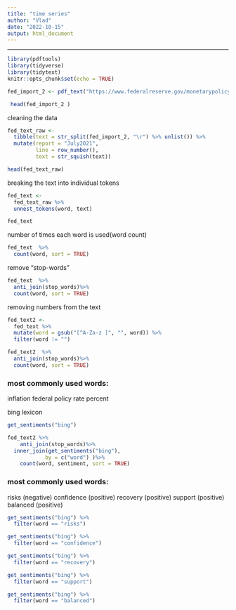 ```yaml
---
title: "time series"
author: "Vlad"
date: "2022-10-15"
output: html_document
---
```

---
```r
library(pdftools)
library(tidyverse)
library(tidytext)
knitr::opts_chunk$set(echo = TRUE)
```
```r
fed_import_2 <- pdf_text("https://www.federalreserve.gov/monetarypolicy/files/20210709_mprfullreport.pdf")

 head(fed_import_2 )
```
cleaning the data
```r
fed_text_raw <-
  tibble(text = str_split(fed_import_2, "\r") %>% unlist()) %>%
  mutate(report = "July2021",
         line = row_number(),
         text = str_squish(text))

head(fed_text_raw)
```
breaking the text into individual tokens
```r
fed_text <- 
  fed_text_raw %>% 
  unnest_tokens(word, text)

fed_text
```
number of times each word is used(word count)
```r

fed_text  %>%
  count(word, sort = TRUE) 
```
remove "stop-words"
```r
fed_text  %>%
  anti_join(stop_words)%>%
  count(word, sort = TRUE)
```

removing numbers from the text
```r
fed_text2 <- 
  fed_text %>% 
  mutate(word = gsub("[^A-Za-z ]", "", word)) %>%
  filter(word != "")

fed_text2  %>%
  anti_join(stop_words)%>%
  count(word, sort = TRUE) 
```
### most commonly used words:
inflation
federal
policy
rate
percent


bing lexicon
```r
get_sentiments("bing") 
```
```r
fed_text2 %>%
    anti_join(stop_words)%>%
  inner_join(get_sentiments("bing"), 
            by = c("word") )%>%
    count(word, sentiment, sort = TRUE)
```

### most commonly used words:
risks (negative)
confidence (positive)
recovery (positive)
support (positive)
balanced (positive)


```r
get_sentiments("bing") %>%
  filter(word == "risks")
```

```r
get_sentiments("bing") %>%
  filter(word == "confidence")
```

```r
get_sentiments("bing") %>%
  filter(word == "recovery")
```


```r
get_sentiments("bing") %>%
  filter(word == "support")
```

```r
get_sentiments("bing") %>%
  filter(word == "balanced")
```
